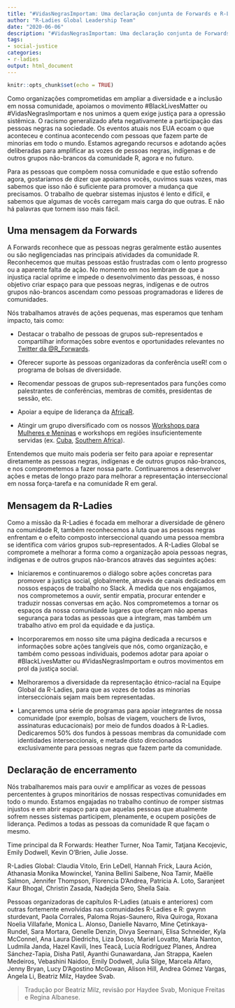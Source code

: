 ```yaml
---
title: "#VidasNegrasImportam: Uma declaração conjunta de Forwards e R-Ladies"
author: "R-Ladies Global Leadership Team"
date: "2020-06-06"
description: "#VidasNegrasImportam: Uma declaração conjunta de Forwards e R-Ladies"
tags: 
- social-justice
categories:
- r-ladies
output: html_document
---
```


```r
knitr::opts_chunk$set(echo = TRUE)
```

Como organizações comprometidas em ampliar a diversidade e a inclusão em nossa comunidade, apoiamos o movimento #BlackLivesMatter ou #VidasNegrasImportam e nos unimos a quem exige justiça para a opressão sistêmica. O racismo generalizado afeta negativamente a participação das pessoas negras na sociedade. Os eventos atuais nos EUA ecoam o que aconteceu e continua acontecendo com pessoas que fazem parte de minorias em todo o mundo. Estamos agregando recursos e adotando ações deliberadas para amplificar as vozes de pessoas negras, indígenas e de outros grupos não-brancos da comunidade R, agora e no futuro.

Para as pessoas que compõem nossa comunidade e que estão sofrendo agora, gostaríamos de dizer que apoiamos vocês, ouvimos suas vozes, mas sabemos que isso não é suficiente para promover a mudança que precisamos. O trabalho de quebrar sistemas injustos é lento e difícil, e sabemos que algumas de vocês carregam mais carga do que outras. E não há palavras que tornem isso mais fácil.

## Uma mensagem da Forwards

A Forwards reconhece que as pessoas negras geralmente estão ausentes ou são negligenciadas nas principais atividades da comunidade R. Reconhecemos que muitas pessoas estão frustradas com o lento progresso ou a aparente falta de ação. No momento em nos lembram de que a injustiça racial oprime e impede o desenvolvimento das pessoas, é nosso objetivo criar espaço para que pessoas negras, indígenas e de outros grupos não-brancos ascendam como pessoas programadoras e líderes de comunidades.

Nós trabalhamos através de ações pequenas, mas esperamos que tenham impacto, tais como:

* Destacar o trabalho de pessoas de grupos sub-representados e compartilhar informações sobre eventos e oportunidades relevantes no [Twitter da @R_Forwards](https://twitter.com/r_forwards).

* Oferecer suporte às pessoas organizadoras da conferência useR! com o programa de bolsas de diversidade.

* Recomendar pessoas de grupos sub-representados para funções como palestrantes de conferências, membras de comitês, presidentas de sessão, etc.

* Apoiar a equipe de liderança da [AfricaR](https://africa-r.org/).

* Atingir um grupo diversificado com os nossos [Workshops para Mulheres e Meninas](https://forwards.github.io/blog/2019/09/22/workshops-for-women-and-girls/) e workshops em regiões insuficientemente servidas (ex. [Cuba](https://forwards.github.io/blog/2018/07/07/havanar/), [Southern Africa](https://forwards.github.io/blog/2020/05/25/southern-africa-project-2020/)).

Entendemos que muito mais poderia ser feito para apoiar e representar diretamente as pessoas negras, indígenas e de outros grupos não-brancos, e nos comprometemos a fazer nossa parte. Continuaremos a desenvolver ações e metas de longo prazo para melhorar a representação interseccional em nossa força-tarefa e na comunidade R em geral.

## Mensagem da R-Ladies

Como a missão da R-Ladies é focada em melhorar a diversidade de gênero na comunidade R, também reconhecemos a luta que as pessoas negras enfrentam e o efeito composto interseccional quando uma pessoa membra se identifica com vários grupos sub-representados. A R-Ladies Global se compromete a melhorar a forma como a organização apoia pessoas negras, indígenas e de outros grupos não-brancos através das seguintes ações:


* Iniciaremos e continuaremos o diálogo sobre ações concretas para promover a justiça social, globalmente, através de canais dedicados em nossos espaços de trabalho no Slack. À medida que nos engajamos, nos comprometemos a ouvir, sentir empatia, procurar entender e traduzir nossas conversas em ação. Nos comprometemos a tornar os espaços da nossa comunidade lugares que ofereçam não apenas segurança para todas as pessoas que a integram, mas também um trabalho ativo em prol da equidade e da justiça.

* Incorporaremos em nosso site uma página dedicada a recursos e informações sobre ações tangíveis que nós, como organização, e também como pessoas individuais, podemos adotar para apoiar o #BlackLivesMatter ou #VidasNegrasImportam e outros movimentos em prol da justiça social.

* Melhoraremos a diversidade da representação étnico-racial na Equipe Global da R-Ladies, para que as vozes de todas as minorias interseccionais sejam mais bem representadas. 

* Lançaremos uma série de programas para apoiar integrantes de nossa comunidade (por exemplo, bolsas de viagem, vouchers de livros, assinaturas educacionais) por meio de fundos doados à R-Ladies. Dedicaremos 50% dos fundos à pessoas membras da comunidade com identidades interseccionais, e metade disto direcionados exclusivamente para pessoas negras que fazem parte da comunidade.

## Declaração de encerramento


Nós trabalharemos mais para ouvir e amplificar as vozes de pessoas percententes à grupos minoritários de nossas respectivas comunidades em todo o mundo. Estamos engajadas no trabalho contínuo de romper sistmas injustos e em abrir espaço para que aquelas pessoas que atualmente sofrem nesses sistemas participem, plenamente, e ocupem posições de liderança. Pedimos a todas as pessoas da comunidade R que façam o mesmo.


Time principal da R Forwards: Heather Turner, Noa Tamir, Tatjana Kecojevic, Emily Dodwell, Kevin O’Brien, Julie Josse.

R-Ladies Global: Claudia Vitolo, Erin LeDell, Hannah Frick, Laura Ación, Athanasia Monika Mowinckel, Yanina Bellini Saibene, Noa Tamir, Maëlle Salmon, Jennifer Thompson, Florencia D’Andrea, Patricia A. Loto, Saranjeet Kaur Bhogal, Christin Zasada, Nadejda Sero, Sheila Saia.

Pessoas organizadoras de capítulos R-Ladies (atuais e anteriores) com outras fortemente envolvidas nas comunidades R-Ladies e R: gwynn sturdevant, Paola Corrales, Paloma Rojas-Saunero, Riva Quiroga, Roxana Noelia Villafañe, Monica L. Alonso, Danielle Navarro, Mine Çetinkaya-Rundel, Sara Mortara, Genelle Denzin, Divya Seernani, Elisa Schneider, Kyla McConnel, Ana Laura Diedrichs, Liza Dosso, Mariel Lovatto, María Nanton, Ludmila Janda, Hazel Kavili, Ines Teacã, Lucía Rodríguez Planes, Andrea Sánchez-Tapia, Disha Patil, Ayanthi Gunawardana, Jan Strappa, Kaelen Medeiros, Vebashini Naidoo, Emily Dodwell, Julia Silge, Marcela Alfaro, Jenny Bryan, Lucy D’Agostino McGowan, Alison Hill, Andrea Gómez Vargas, Angela Li, Beatriz Milz, Haydee Svab.



> Tradução por Beatriz Milz, revisão por Haydee Svab, Monique Freitas e Regina Albanese.
